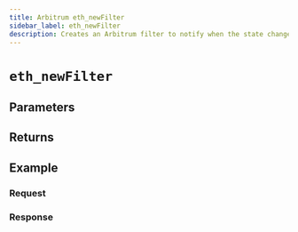 ```yaml
---
title: Arbitrum eth_newFilter
sidebar_label: eth_newFilter
description: Creates an Arbitrum filter to notify when the state changes.
---
```




# `eth_newFilter`

<Description />

## Parameters


<Params />

## Returns


<Returns />

## Example


<Example />

### Request


<Request />

### Response


<Response />
